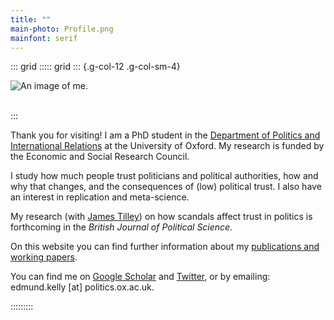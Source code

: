```yaml
---
title: ""
main-photo: Profile.png
mainfont: serif
---
```


::: grid
::::: grid
::: {.g-col-12 .g-col-sm-4}
<!--quarto publish gh-pages -->

```{=html}
<div class="grid" style="--bs-columns: 5; row-gap: 0;">
  <div class="g-col-1 g-col-sm-0"></div>
  <div class="g-col-3 g-col-sm-5">
    <picture>
      <source srcset="{{< meta main-photo >}}">
      <img class="circular_image" src="{{< meta main-photo >}}" alt="An image of me.">
      <figcaption><br> </figcaption>
    </picture>
  </div>
  <div class="g-col-1 g-col-sm-0"></div>
</div>
```
:::

::: {.g-col-12 .g-col-sm-8}
Thank you for visiting! I am a PhD student in the [Department of Politics and International Relations](https://www.politics.ox.ac.uk/person/edmund-kelly) at the University of Oxford. My research is funded by the Economic and Social Research Council.

I study how much people trust politicians and political authorities, how and why that changes, and the consequences of (low) political trust. I also have an interest in replication and meta-science.

My research (with [James Tilley](https://www.politics.ox.ac.uk/person/james-tilley)) on how scandals affect trust in politics is forthcoming in the *British Journal of Political Science.*

On this website you can find further information about my [publications and working papers](https://edmund.kelly.github.io/research).

You can find me on [Google Scholar](https://scholar.google.com/citations?user=oi6BV7sAAAAJ&hl=en) and [Twitter](https://x.com/edmundbkelly), or by emailing: edmund.kelly \[at\] politics.ox.ac.uk.
:::
:::::::::
